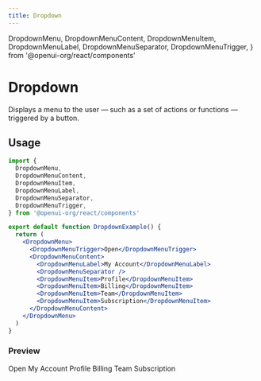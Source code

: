 ```yaml
---
title: Dropdown
---
```


  DropdownMenu,
  DropdownMenuContent,
  DropdownMenuItem,
  DropdownMenuLabel,
  DropdownMenuSeparator,
  DropdownMenuTrigger,
} from '@openui-org/react/components'

# Dropdown

Displays a menu to the user — such as a set of actions or functions — triggered by a button.

## Usage

```jsx
import {
  DropdownMenu,
  DropdownMenuContent,
  DropdownMenuItem,
  DropdownMenuLabel,
  DropdownMenuSeparator,
  DropdownMenuTrigger,
} from '@openui-org/react/components'

export default function DropdownExample() {
  return (
    <DropdownMenu>
      <DropdownMenuTrigger>Open</DropdownMenuTrigger>
      <DropdownMenuContent>
        <DropdownMenuLabel>My Account</DropdownMenuLabel>
        <DropdownMenuSeparator />
        <DropdownMenuItem>Profile</DropdownMenuItem>
        <DropdownMenuItem>Billing</DropdownMenuItem>
        <DropdownMenuItem>Team</DropdownMenuItem>
        <DropdownMenuItem>Subscription</DropdownMenuItem>
      </DropdownMenuContent>
    </DropdownMenu>
  )
}
```

### Preview

<Preview>
  <DropdownMenu>
    <DropdownMenuTrigger>Open</DropdownMenuTrigger>
    <DropdownMenuContent>
      <DropdownMenuLabel>My Account</DropdownMenuLabel>
      <DropdownMenuSeparator />
      <DropdownMenuItem>Profile</DropdownMenuItem>
      <DropdownMenuItem>Billing</DropdownMenuItem>
      <DropdownMenuItem>Team</DropdownMenuItem>
      <DropdownMenuItem>Subscription</DropdownMenuItem>
    </DropdownMenuContent>
  </DropdownMenu>
</Preview>

